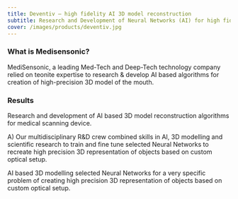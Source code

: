 ```yaml
---
title: Deventiv — high fidelity AI 3D model reconstruction
subtitle: Research and Development of Neural Networks (AI) for high fidelity 3D model reconstruction using real and synthetic data from a medical device. 
cover: /images/products/deventiv.jpg
---
```


### What is Medisensonic?
MediSensonic, a leading Med-Tech and Deep-Tech technology company relied on teonite expertise to research & develop AI based algorithms for creation of high-precision 3D model of the mouth.


### Results

Research and development of AI based 3D model reconstruction algorithms for medical scanning device.

A) Our multidisciplinary R&D crew combined skills in AI, 3D modelling and scientific research to train and fine tune selected Neural Networks to recreate high precision 3D representation of objects based on custom optical setup. 

AI based 3D modelling selected Neural Networks for a very specific problem of creating high precision 3D representation of objects based on custom optical setup. 
<Divider />

